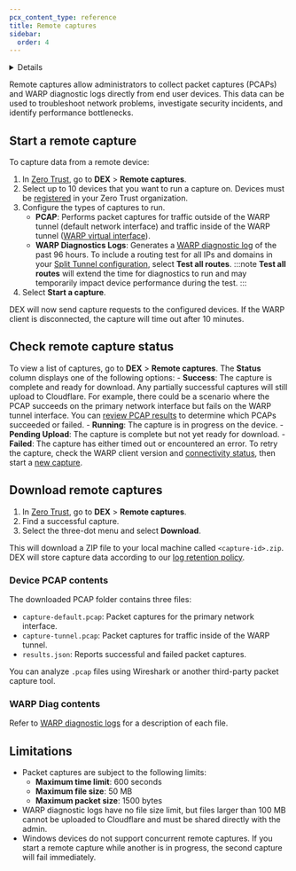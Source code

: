 ```yaml
---
pcx_content_type: reference
title: Remote captures
sidebar:
  order: 4
---
```



<Details header="Feature availability">

| [WARP modes](/cloudflare-one/connections/connect-devices/warp/configure-warp/warp-modes/)   | [Zero Trust plans](https://www.cloudflare.com/teams-pricing/) |
| ------------------------------------------------------------------------------------------- | ------------------------------------------------------------- |
| <ul> <li> Gateway with WARP </li> <li> Secure Web Gateway without DNS Filtering </li> </ul> | All plans                                                     |

| System   | Availability | Minimum WARP version |
| -------- | ------------ | -------------------- |
| Windows  | ✅           | 2024.12.492.0        |
| macOS    | ✅           | 2024.12.492.0        |
| Linux    | ✅           | 2024.12.492.0        |
| iOS      | ❌           |                      |
| Android  | ❌           |                      |
| ChromeOS | ❌           |                      |

</Details>

Remote captures allow administrators to collect packet captures (PCAPs) and WARP diagnostic logs directly from end user devices. This data can be used to troubleshoot network problems, investigate security incidents, and identify performance bottlenecks.

## Start a remote capture

To capture data from a remote device:

1. In [Zero Trust](https://one.dash.cloudflare.com/), go to **DEX** > **Remote captures**.
2. Select up to 10 devices that you want to run a capture on. Devices must be [registered](/cloudflare-one/connections/connect-devices/warp/deployment/) in your Zero Trust organization.
3. Configure the types of captures to run.
   - **PCAP**: Performs packet captures for traffic outside of the WARP tunnel (default network interface) and traffic inside of the WARP tunnel ([WARP virtual interface](/cloudflare-one/connections/connect-devices/warp/configure-warp/route-traffic/warp-architecture/#ip-traffic)).
   - **WARP Diagnostics Logs**: Generates a [WARP diagnostic log](/cloudflare-one/connections/connect-devices/warp/troubleshooting/warp-logs/#warp-diag-logs) of the past 96 hours. To include a routing test for all IPs and domains in your [Split Tunnel configuration](/cloudflare-one/connections/connect-devices/warp/configure-warp/route-traffic/split-tunnels/), select **Test all routes**.
     :::note
     **Test all routes** will extend the time for diagnostics to run and may temporarily impact device performance during the test.
     :::
4. Select **Start a capture**.

DEX will now send capture requests to the configured devices. If the WARP client is disconnected, the capture will time out after 10 minutes.

## Check remote capture status

To view a list of captures, go to **DEX** > **Remote captures**. The **Status** column displays one of the following options: - **Success**: The capture is complete and ready for download. Any partially successful captures will still upload to Cloudflare. For example, there could be a scenario where the PCAP succeeds on the primary network interface but fails on the WARP tunnel interface. You can [review PCAP results](/cloudflare-one/insights/dex/remote-captures/#download-remote-captures) to determine which PCAPs succeeded or failed. - **Running**: The capture is in progress on the device. - **Pending Upload**: The capture is complete but not yet ready for download. - **Failed**: The capture has either timed out or encountered an error. To retry the capture, check the WARP client version and [connectivity status](/cloudflare-one/insights/dex/monitoring/#fleet-status), then start a [new capture](/cloudflare-one/insights/dex/remote-captures/#start-a-remote-capture).

## Download remote captures

1. In [Zero Trust](https://one.dash.cloudflare.com/), go to **DEX** > **Remote captures**.
2. Find a successful capture.
3. Select the three-dot menu and select **Download**.

This will download a ZIP file to your local machine called `<capture-id>.zip`. DEX will store capture data according to our [log retention policy](/cloudflare-one/insights/logs/#log-retention).

### Device PCAP contents

The downloaded PCAP folder contains three files:

- `capture-default.pcap`: Packet captures for the primary network interface.
- `capture-tunnel.pcap`: Packet captures for traffic inside of the WARP tunnel.
- `results.json`: Reports successful and failed packet captures.

You can analyze `.pcap` files using Wireshark or another third-party packet capture tool.

### WARP Diag contents

Refer to [WARP diagnostic logs](/cloudflare-one/connections/connect-devices/warp/troubleshooting/warp-logs/#warp-diag-logs) for a description of each file.

## Limitations

- Packet captures are subject to the following limits:
  - **Maximum time limit**: 600 seconds
  - **Maximum file size**: 50 MB
  - **Maximum packet size**: 1500 bytes
- WARP diagnostic logs have no file size limit, but files larger than 100 MB cannot be uploaded to Cloudflare and must be shared directly with the admin.
- Windows devices do not support concurrent remote captures. If you start a remote capture while another is in progress, the second capture will fail immediately.

